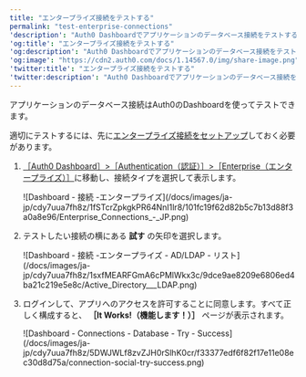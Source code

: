 ```yaml
---
title: "エンタープライズ接続をテストする"
permalink: "test-enterprise-connections"
'description': "Auth0 Dashboardでアプリケーションのデータベース接続をテストする方法について説明します。"
'og:title': "エンタープライズ接続をテストする"
'og:description': "Auth0 Dashboardでアプリケーションのデータベース接続をテストする方法について説明します。"
'og:image': "https://cdn2.auth0.com/docs/1.14567.0/img/share-image.png"
'twitter:title': "エンタープライズ接続をテストする"
'twitter:description': "Auth0 Dashboardでアプリケーションのデータベース接続をテストする方法について説明します。"
---
```


アプリケーションのデータベース接続はAuth0のDashboardを使ってテストできます。

適切にテストするには、先に[エンタープライズ接続をセットアップ](/docs/ja-jp/authenticate/identity-providers/enterprise-identity-providers/enable-enterprise-connections)しておく必要があります。

1. [［Auth0 Dashboard］>［Authentication（認証）］>［Enterprise（エンタープライズ）］](https://manage.auth0.com/#/connections/enterprise)に移動し、接続タイプを選択して表示します。

   <Frame>![Dashboard - 接続 -エンタープライズ](/docs/images/ja-jp/cdy7uua7fh8z/1fSTcrZpkgkPR64NnI1lr8/101fc19f62d82b5c7b13d88f3a0a8e96/Enterprise_Connections_-_JP.png)</Frame>

2. テストしたい接続の横にある **試す** の矢印を選択します。

   <Frame>![Dashboard - 接続 -エンタープライズ - AD/LDAP - リスト](/docs/images/ja-jp/cdy7uua7fh8z/1sxfMEARFGmA6cPMlWkx3c/9dce9ae8209e6806ed4ba21c219e5e8c/Active_Directory___LDAP.png)</Frame>

3. ログインして、アプリへのアクセスを許可することに同意します。すべて正しく構成すると、 **［It Works!（機能します！）］** ページが表示されます。

   <Frame>![Dashboard - Connections - Database - Try - Success](/docs/images/ja-jp/cdy7uua7fh8z/5DWJWLf8zvZJH0rSlhK0cr/f33377edf6f82f17e11e08ec30d8d75a/connection-social-try-success.png)</Frame>

